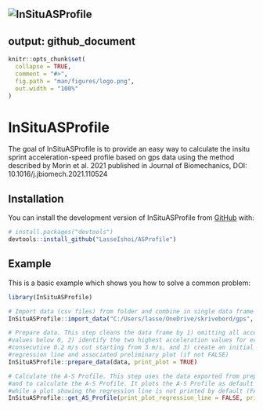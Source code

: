![InSituASProfile](https://user-images.githubusercontent.com/98103290/153732173-2e78463b-565c-40ff-900a-cdcf8ee27795.png)
---
output: github_document
---

<!-- README.md is generated from README.Rmd. Please edit that file -->

```r
knitr::opts_chunk$set(
  collapse = TRUE,
  comment = "#>",
  fig.path = "man/figures/logo.png",
  out.width = "100%"
)
```

# InSituASProfile

<!-- badges: start -->
<!-- badges: end -->

The goal of InSituASProfile is to provide an easy way to calculate the insitu 
sprint acceleration-speed profile based on gps data using the method described
by Morin et al. 2021 published in Journal of Biomechanics, 
DOI: 10.1016/j.jbiomech.2021.110524

## Installation

You can install the development version of InSituASProfile from 
[GitHub](https://github.com/) with:

``` r
# install.packages("devtools")
devtools::install_github("LasseIshoi/ASProfile")
```

## Example

This is a basic example which shows you how to solve a common problem:

```r
library(InSituASProfile)

# Import data (csv files) from folder and combine in single data frame for analysis.  
InSituASProfile::import_data("C:/Users/lasse/OneDrive/skrivebord/gps", Velocity, Acceleration)

# Prepare data. This step cleans the data frame by 1) omitting all acceleration
#values below 0, 2) identify the two highest acceleration values for every 
#consecutive 0.2 m/s cut starting from 3 m/s, and 3) create an initial 
#regression line and associated preliminary plot (if not FALSE) 
InSituASProfile::prepare_data(data, print_plot = TRUE)

# Calculate the A-S Profile. This step uses the data exported from prepare_data,
#and to calculate the A-S Profile. It plots the A-S Profile as default (TRUE), 
#while a plot showing the regression line is not printed by default (FALSE).
InSituASProfile::get_AS_Profile(print_plot_regression_line = FALSE, print_AS_plot = TRUE)

```

